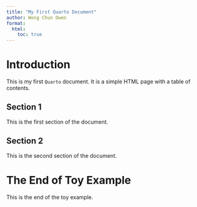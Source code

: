 ```yaml
---
title: "My First Quarto Document"
author: Wong Chun Owen
format:
  html:
    toc: true
---
```


# Introduction

This is my first `Quarto` document. It is a simple HTML page with a table of contents.

## Section 1

This is the first section of the document.

## Section 2

This is the second section of the document.

# The End of Toy Example

This is the end of the toy example.